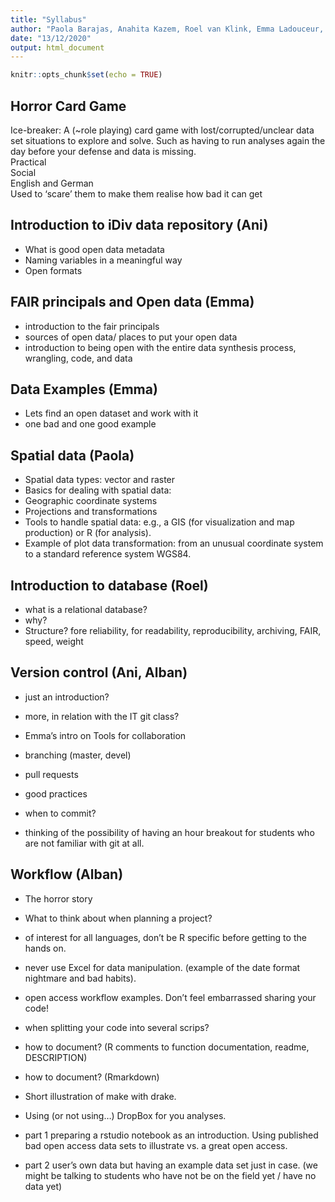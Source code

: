 ```yaml
---
title: "Syllabus"
author: "Paola Barajas, Anahita Kazem, Roel van Klink, Emma Ladouceur, Alban Sagouis"
date: "13/12/2020"
output: html_document
---
```


```r
knitr::opts_chunk$set(echo = TRUE)
```

## Horror Card Game
Ice-breaker:
A (~role playing) card game with lost/corrupted/unclear data set situations to explore and solve. Such as having to run analyses again the day before your defense and data is missing.  
Practical  
Social  
English and German  
Used to 'scare' them to make them realise how bad it can get  

## Introduction to iDiv data repository (Ani)
 - What is good open data metadata
 - Naming variables in a meaningful way
 - Open formats
 
## FAIR principals and Open data (Emma)
- introduction to the fair principals
- sources of open data/ places to put your open data
- introduction to being open with the entire data synthesis process, wrangling, code, and data

## Data Examples (Emma)
- Lets find an open dataset and work with it
- one bad and one good example

## Spatial data (Paola)
- Spatial data types: vector and raster 
- Basics for dealing with spatial data: 
* Geographic coordinate systems 
* Projections and transformations 
* Tools to handle spatial data: e.g., a GIS (for visualization and map production) or R (for analysis). 
- Example of plot data transformation: from an unusual coordinate system to a standard reference system WGS84. 

## Introduction to database (Roel)
 - what is a relational database?
 - why?
 - Structure? fore reliability, for readability, reproducibility, archiving, FAIR, speed, weight

## Version control (Ani, Alban)
 - just an introduction?
 - more, in relation with the IT git class?
 - Emma's intro on Tools for collaboration
 - branching (master, devel)
 - pull requests
 - good practices
 - when to commit?

 - thinking of the possibility of having an hour breakout for students who are not familiar with git at all.  
 <!-- ![git workflow](git-workflow.png)  -->



## Workflow (Alban)
 - The horror story
 - What to think about when planning a project?
 - of interest for all languages, don't be R specific before getting to the hands on.
 - never use Excel for data manipulation. (example of the date format nightmare and bad habits).
 - open access workflow examples. Don't feel embarrassed sharing your code!
 - when splitting your code into several scrips?
 - how to document? (R comments to function documentation, readme, DESCRIPTION)
 - how to document? (Rmarkdown)
 - Short illustration of make with drake.
 - Using (or not using...) DropBox for you analyses.
 
 - part 1 preparing a rstudio notebook as an introduction. Using published bad open access data sets to illustrate vs. a great open access.
 - part 2 user's own data but having an example data set just in case. (we might be talking to students who have not be on the field yet / have no data yet)  

  
